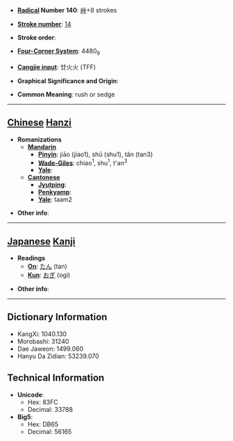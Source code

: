 * '''[[Wiktionary:Chinese radical index| Radical]] Number 140''': [[Wiktionary:Chinese radical index 艸|艸]]+8 strokes

* '''[[Wiktionary:Chinese total strokes index|Stroke number]]''': [[Wiktionary:Chinese total strokes index 14|14]]

* '''Stroke order''': 

* '''[[Wiktionary:Chinese four corner index|Four-Corner System]]''': 4480<sub>9</sub>

* '''[[Wiktionary:Chinese Cangjie index|Cangjie input]]''': 廿火火 (TFF)

* '''Graphical Significance and Origin''': 

* '''Common Meaning''': rush or sedge

----

== [[Chinese]] [[Hanzi]] ==

* '''Romanizations'''
** '''[[Mandarin]]'''
*** '''[[Pinyin]]''': jiāo (jiao1), shū (shu1), tǎn (tan3)
*** '''[[Wade-Giles]]''': chiao<sup>1</sup>, shu<sup>1</sup>, t'an<sup>3</sup>
*** '''[[Yale]]''': 
** '''[[Cantonese]]'''
*** '''[[Jyutping]]''':
*** '''[[Penkyamp]]''': 
*** '''[[Yale]]''': taam2

* '''Other info''': 

----

== [[Japanese]] [[Kanji]] ==

* '''Readings'''
** '''[[On]]''': [[たん]] (tan)
** '''[[Kun]]''': [[おぎ]] (ogi)

* '''Other info''':  

----

== Dictionary Information ==

* KangXi: 1040.130
* Morobashi: 31240
* Dae Jaweon: 1499.060
* Hanyu Da Zidian: 53239.070

== Technical Information ==

* '''Unicode''':
** Hex: 83FC
** Decimal: 33788
* '''Big5''':
** Hex: DB65
** Decimal: 56165